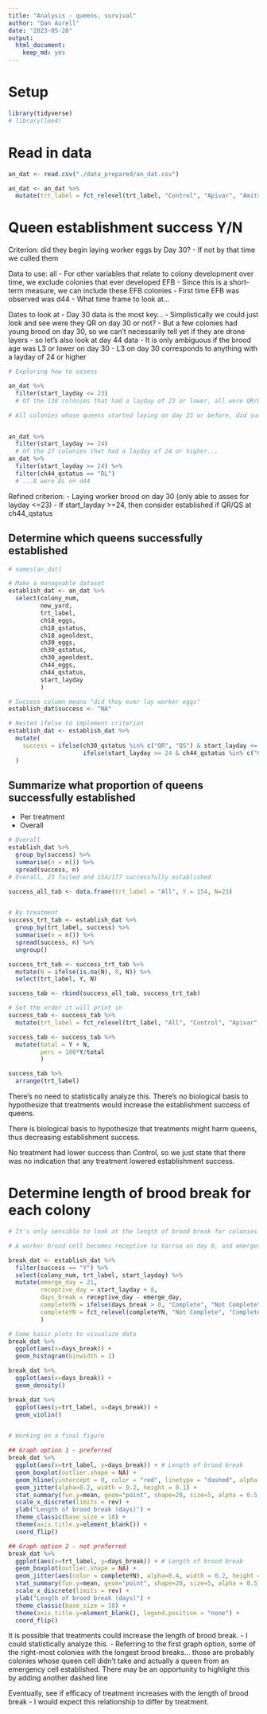 ```yaml
---
title: "Analysis - queens, survival"
author: "Dan Aurell"
date: "2023-05-28"
output:   
  html_document: 
    keep_md: yes
---
```


# Setup

```r
library(tidyverse)
# library(lme4)
```

# Read in data

```r
an_dat <- read.csv("./data_prepared/an_dat.csv")

an_dat <- an_dat %>%
  mutate(trt_label = fct_relevel(trt_label, "Control", "Apivar", "Amitraz E.C.", "OA Dribble",  "5x OA Dribble","OA Vapor", "HopGuard"))

```

# Queen establishment success Y/N

Criterion: did they begin laying worker eggs by Day 30?
- If not by that time we culled them

Data to use: all
- For other variables that relate to colony development over time, we exclude colonies that ever developed EFB
- Since this is a short-term measure, we can include these EFB colonies
- First time EFB was observed was d44
- What time frame to look at...

Dates to look at
- Day 30 data is the most key... 
- Simplistically we could just look and see were they QR on day 30 or not?
- But a few colonies had young brood on day 30, so we can't necessarily tell yet if they are drone layers - so let's also look at day 44 data
- It is only ambiguous if the brood age was L3 or lower on day 30
  - L3 on day 30 corresponds to anything with a layday of 24 or higher


```r
# Exploring how to assess 

an_dat %>% 
  filter(start_layday <= 23)
  # Of the 138 colonies that had a layday of 23 or lower, all were QR/QS on d30 and none were DL on d44

# All colonies whose queens started laying on day 23 or before, did successfully lay worker eggs


an_dat %>% 
  filter(start_layday >= 24) 
  # Of the 27 colonies that had a layday of 24 or higher...
an_dat %>% 
  filter(start_layday >= 24) %>% 
  filter(ch44_qstatus == "DL")
  # ...8 were DL on d44
```

Refined criterion:
- Laying worker brood on day 30 (only able to asses for layday <=23)
- If start_layday >=24, then consider established if QR/QS at ch44_qstatus

## Determine which queens successfully established
```r
# names(an_dat)

# Make a manageable dataset
establish_dat <- an_dat %>% 
  select(colony_num,
         new_yard,
         trt_label,
         ch18_eggs,
         ch18_qstatus,
         ch18_ageoldest,
         ch30_eggs,
         ch30_qstatus,
         ch30_ageoldest,
         ch44_eggs,
         ch44_qstatus,
         start_layday
         )

# Success column means "did they ever lay worker eggs"
establish_dat$success <- "NA"

# Nested ifelse to implement criterion
establish_dat <- establish_dat %>% 
  mutate(
    success = ifelse(ch30_qstatus %in% c("QR", "QS") & start_layday <= 23, "Y", 
                     ifelse(start_layday >= 24 & ch44_qstatus %in% c("QR", "QS"), "Y", "N"))
  )

```


## Summarize what proportion of queens successfully established
- Per treatment
- Overall

```r
# Overall
establish_dat %>% 
  group_by(success) %>% 
  summarise(n = n()) %>% 
  spread(success, n)
# Overall, 23 failed and 154/177 successfully established

success_all_tab <- data.frame(trt_label = "All", Y = 154, N=23)


# By treatment
success_trt_tab <- establish_dat %>% 
  group_by(trt_label, success) %>% 
  summarise(n = n()) %>% 
  spread(success, n) %>% 
  ungroup()

success_trt_tab <- success_trt_tab %>% 
  mutate(N = ifelse(is.na(N), 0, N)) %>% 
  select(trt_label, Y, N)

success_tab <- rbind(success_all_tab, success_trt_tab)

# Set the order it will print in
success_tab <- success_tab %>%
  mutate(trt_label = fct_relevel(trt_label, "All", "Control", "Apivar", "Amitraz E.C.", "OA Dribble",  "5x OA Dribble","OA Vapor", "HopGuard"))

success_tab <- success_tab %>% 
  mutate(total = Y + N,
         perc = 100*Y/total
         )

success_tab %>% 
  arrange(trt_label)

```

There's no need to statistically analyze this. There's no biological basis to hypothesize that treatments would increase the establishment success of queens.

There is biological basis to hypothesize that treatments might harm queens, thus decreasing establishment success.

No treatment had lower success than Control, so we just state that there was no indication that any treatment lowered establishment success.


# Determine length of brood break for each colony

```r
# It's only sensible to look at the length of brood break for colonies which DID successfully establish. Thus filter to success = "Y"

# A worker brood cell becomes receptive to Varroa on day 8, and emerges on day 21

break_dat <- establish_dat %>% 
  filter(success == "Y") %>% 
  select(colony_num, trt_label, start_layday) %>% 
  mutate(emerge_day = 21,
         receptive_day = start_layday + 8,
         days_break = receptive_day - emerge_day,
         completeYN = ifelse(days_break > 0, "Complete", "Not Complete"),
         completeYN = fct_relevel(completeYN, "Not Complete", "Complete")
         )

# Some basic plots to visualize data
break_dat %>% 
  ggplot(aes(x=days_break)) +
  geom_histogram(binwidth = 1)

break_dat %>% 
  ggplot(aes(x=days_break)) +
  geom_density()

break_dat %>%
  ggplot(aes(y=trt_label, x=days_break)) +
  geom_violin()


# Working on a final figure

## Graph option 1 - preferred
break_dat %>%
  ggplot(aes(x=trt_label, y=days_break)) + # Length of brood break
  geom_boxplot(outlier.shape = NA) +
  geom_hline(yintercept = 0, color = "red", linetype = "dashed", alpha = 0.5) +
  geom_jitter(alpha=0.2, width = 0.2, height = 0.1) +
  stat_summary(fun.y=mean, geom="point", shape=20, size=5, alpha = 0.5, color = "red") +
  scale_x_discrete(limits = rev) +
  ylab("Length of brood break (days)") +
  theme_classic(base_size = 18) +
  theme(axis.title.y=element_blank()) +
  coord_flip()
```

```r
## Graph option 2 - not preferred
break_dat %>%
  ggplot(aes(x=trt_label, y=days_break)) + # Length of brood break
  geom_boxplot(outlier.shape = NA) +
  geom_jitter(aes(color = completeYN), alpha=0.4, width = 0.2, height = 0.1) +
  stat_summary(fun.y=mean, geom="point", shape=20, size=5, alpha = 0.5) +
  scale_x_discrete(limits = rev) +
  ylab("Length of brood break (days)") +
  theme_classic(base_size = 18) +
  theme(axis.title.y=element_blank(), legend.position = "none") +
  coord_flip()
```


It is possible that treatments could increase the length of brood break.
- I could statistically analyze this.
- Referring to the first graph option, some of the right-most colonies with the longest brood breaks... those are probably colonies whose queen cell didn't take and actually a queen from an emergency cell established. There may be an opportunity to highlight this by adding another dashed line

Eventually, see if efficacy of treatment increases with the length of brood break - I would expect this relationship to differ by treatment.











